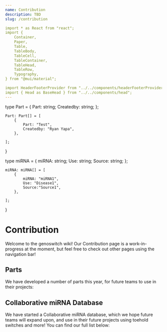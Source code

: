 ```yaml
---
name: Contribution
description: TBD
slug: /contribution

import * as React from "react";
import {
	Container,
	Paper,
	Table,
	TableBody,
	TableCell,
	TableContainer,
	TableHead,
	TableRow,
	Typography,
} from "@mui/material";

import HeaderFooterProvider from "../../components/headerFooterProvider";
import { Head as BaseHead } from "../../components/head";
---
```

type Part = {
	Part: string;
	Createdby: string;
};

	Part: Part[] = [
		{
			Part: "Test",
			Createdby: "Ryan Yapa",
		},

	];
}





type miRNA = {
	miRNA: string;
	Use: string;
	Source: string;
};

	miRNA: miRNA[] = [
		{
			miRNA: "miRNA1",
			Use: "Disease1",
			Source:"Source1",
		},

	];
}

<h1>Contribution</h1>

Welcome to the genoswitch wiki! Our Contribution page is a work-in-progress at the moment, but feel free to check out other pages using the navigation bar!

<h2>Parts</h2>
We have developed a number of parts this year, for future teams to use in their projects:
<ContributionParts/>

<h2>Collaborative miRNA Database</h2>
We have started a Collaborative miRNA database, which we hope future teams will expand upon, and use in their future projects using toehold switches and more!
You can find our full list below:
<ContributionmiRNADatabase/>